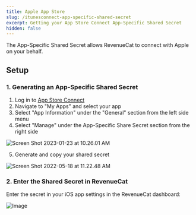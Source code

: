 ```yaml
---
title: Apple App Store
slug: /itunesconnect-app-specific-shared-secret
excerpt: Getting your App Store Connect App-Specific Shared Secret
hidden: false
---
```

The App-Specific Shared Secret allows RevenueCat to connect with Apple on your behalf. 

## Setup

### 1. Generating an App-Specific Shared Secret

1. Log in to [App Store Connect](https://appstoreconnect.apple.com/)
2. Navigate to "My Apps" and select your app
3. Select "App Information" under the "General" section from the left side menu
4. Select "Manage" under the App-Specific Share Secret section from the right side

![Screen Shot 2023-01-23 at 10.26.01 AM](/images/7284d68-Screen_Shot_2023-01-23_at_10.26.01_AM_7fa227ad327f91e15bac7dc6665f23cc.png)



5. Generate and copy your shared secret

![Screen Shot 2022-05-18 at 11.22.48 AM](/images/9288694-Screen_Shot_2022-05-18_at_11.22.48_AM_d47214d5212eefa77a1c775d456144f5.png)



### 2. Enter the Shared Secret in RevenueCat

Enter the secret in your iOS app settings in the RevenueCat dashboard:

![Image](/images/9b939ab-app.revenuecat.com_projects_85ff18c7_apps_app71b4cc0fea_3_ff96918aa98f410ffb18858ca77c537a.png)
